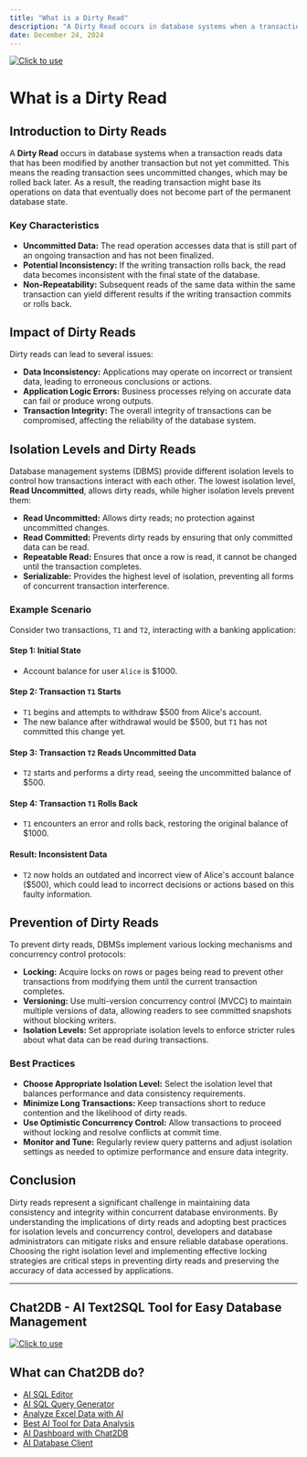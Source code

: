 ```yaml
---
title: "What is a Dirty Read"
description: "A Dirty Read occurs in database systems when a transaction reads data that has been modified by another transaction but not yet committed."
date: December 24, 2024
---
```

[![Click to use](/image/blog/bg/chat2db1.png)](https://app.chat2db.ai/)
# What is a Dirty Read

## Introduction to Dirty Reads

A **Dirty Read** occurs in database systems when a transaction reads data that has been modified by another transaction but not yet committed. This means the reading transaction sees uncommitted changes, which may be rolled back later. As a result, the reading transaction might base its operations on data that eventually does not become part of the permanent database state.

### Key Characteristics

- **Uncommitted Data:** The read operation accesses data that is still part of an ongoing transaction and has not been finalized.
- **Potential Inconsistency:** If the writing transaction rolls back, the read data becomes inconsistent with the final state of the database.
- **Non-Repeatability:** Subsequent reads of the same data within the same transaction can yield different results if the writing transaction commits or rolls back.

## Impact of Dirty Reads

Dirty reads can lead to several issues:

- **Data Inconsistency:** Applications may operate on incorrect or transient data, leading to erroneous conclusions or actions.
- **Application Logic Errors:** Business processes relying on accurate data can fail or produce wrong outputs.
- **Transaction Integrity:** The overall integrity of transactions can be compromised, affecting the reliability of the database system.

## Isolation Levels and Dirty Reads

Database management systems (DBMS) provide different isolation levels to control how transactions interact with each other. The lowest isolation level, **Read Uncommitted**, allows dirty reads, while higher isolation levels prevent them:

- **Read Uncommitted:** Allows dirty reads; no protection against uncommitted changes.
- **Read Committed:** Prevents dirty reads by ensuring that only committed data can be read.
- **Repeatable Read:** Ensures that once a row is read, it cannot be changed until the transaction completes.
- **Serializable:** Provides the highest level of isolation, preventing all forms of concurrent transaction interference.

### Example Scenario

Consider two transactions, `T1` and `T2`, interacting with a banking application:

#### Step 1: Initial State

- Account balance for user `Alice` is $1000.

#### Step 2: Transaction `T1` Starts

- `T1` begins and attempts to withdraw $500 from Alice's account.
- The new balance after withdrawal would be $500, but `T1` has not committed this change yet.

#### Step 3: Transaction `T2` Reads Uncommitted Data

- `T2` starts and performs a dirty read, seeing the uncommitted balance of $500.

#### Step 4: Transaction `T1` Rolls Back

- `T1` encounters an error and rolls back, restoring the original balance of $1000.

#### Result: Inconsistent Data

- `T2` now holds an outdated and incorrect view of Alice's account balance ($500), which could lead to incorrect decisions or actions based on this faulty information.

## Prevention of Dirty Reads

To prevent dirty reads, DBMSs implement various locking mechanisms and concurrency control protocols:

- **Locking:** Acquire locks on rows or pages being read to prevent other transactions from modifying them until the current transaction completes.
- **Versioning:** Use multi-version concurrency control (MVCC) to maintain multiple versions of data, allowing readers to see committed snapshots without blocking writers.
- **Isolation Levels:** Set appropriate isolation levels to enforce stricter rules about what data can be read during transactions.

### Best Practices

- **Choose Appropriate Isolation Level:** Select the isolation level that balances performance and data consistency requirements.
- **Minimize Long Transactions:** Keep transactions short to reduce contention and the likelihood of dirty reads.
- **Use Optimistic Concurrency Control:** Allow transactions to proceed without locking and resolve conflicts at commit time.
- **Monitor and Tune:** Regularly review query patterns and adjust isolation settings as needed to optimize performance and ensure data integrity.

## Conclusion

Dirty reads represent a significant challenge in maintaining data consistency and integrity within concurrent database environments. By understanding the implications of dirty reads and adopting best practices for isolation levels and concurrency control, developers and database administrators can mitigate risks and ensure reliable database operations. Choosing the right isolation level and implementing effective locking strategies are critical steps in preventing dirty reads and preserving the accuracy of data accessed by applications.

---

## Chat2DB - AI Text2SQL Tool for Easy Database Management

[![Click to use](/image/blog/chat2db.png)](https://app.chat2db.ai/)

## What can Chat2DB do?

- [AI SQL Editor](https://chat2db.ai/feature/AI%20SQL%20Editor)
- [AI SQL Query Generator](https://chat2db.ai/feature/AI%20SQL%20Query%20Generator)
- [Analyze Excel Data with AI](https://chat2db.ai/feature/Analyze%20Excel%20Data%20with%20AI)
- [Best AI Tool for Data Analysis](https://chat2db.ai/feature/Best%20AI%20Tool%20for%20Data%20Analysis)
- [AI Dashboard with Chat2DB](https://chat2db.ai/feature/AI%20Dashboard%20with%20Chat2DB)
- [AI Database Client](https://chat2db.ai/feature/AI%20Database%20Client)
